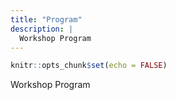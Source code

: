 ```yaml
---
title: "Program"
description: |
  Workshop Program
---
```


```r
knitr::opts_chunk$set(echo = FALSE)
```

Workshop Program